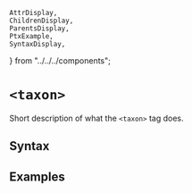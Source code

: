     AttrDisplay,
    ChildrenDisplay,
    ParentsDisplay,
    PtxExample,
    SyntaxDisplay,
} from "../../../components";

# `<taxon>`

Short description of what the `<taxon>` tag does.

## Syntax

<SyntaxDisplay name="taxon" />

## Examples

    